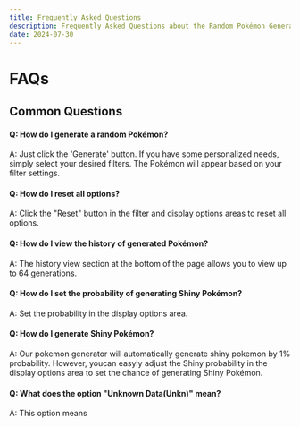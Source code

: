 ```yaml
---
title: Frequently Asked Questions
description: Frequently Asked Questions about the Random Pokémon Generator
date: 2024-07-30
---
```


# FAQs
## Common Questions
#### Q: How do I generate a random Pokémon?
A: Just click the 'Generate' button. If you have some personalized needs, simply select your desired filters.  The Pokémon will appear based on your filter settings.
#### Q: How do I reset all options?
A: Click the "Reset" button in the filter and display options areas to reset all options.
#### Q: How do I view the history of generated Pokémon?
A: The history view section at the bottom of the page allows you to view up to 64 generations.
#### Q: How do I set the probability of generating Shiny Pokémon?
A: Set the probability in the display options area.
#### Q: How do I generate Shiny Pokémon? 
A: Our pokemon generator will automatically generate shiny pokemon by 1% probability. However, youcan easyly adjust the Shiny probability in the display options area to set the chance of generating Shiny Pokémon.
#### Q: What does the option "Unknown Data(Unkn)" mean?
A: This option means 